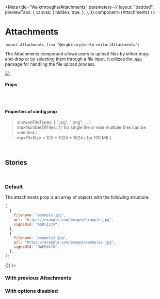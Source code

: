 
<Meta
  title="Walkthroughs/Attachments"
  parameters={{
    layout: "padded",
    previewTabs: {
      canvas: {
        hidden: true,
      },
    },
  }}
  component={Attachments}
/>

# Attachments

`import Attachments from "@bigbinary/neeto-editor/Attachments";`

The Attachments component allows users to upload files by either drag-and-drop
or by selecting them through a file input. It utilizes the `Uppy` package for
handling the file upload process.

<img src={DefaultAttachment} />
<br />

#### **Props**

<Table columns={ATTACHMENTS_TABLE_COLUMNS} rows={ATTACHMENTS_TABLE_ROWS} />
<br />
<br />

#### **Properties of config prop**

> allowedFileTypes: [ ".jpg", ".png", ... ]<br /> maxNumberOfFiles: 1 ( for
> single file or else multiple files can be selected )<br /> maxFileSize =
> 100 \* 1024 \* 1024 ( for 100 MB ).

<br />

## **Stories**

<br />

### **Default**

The attachments prop is an array of objects with the following structure:

```js
[
  {
    filename: "example.jpg",
    url: "https://example.com/images/example.jpg",
    signedId: "ASDF1234",
  },
  {
    filename: "example2.jpg",
    url: "https://example.com/images/example2.jpg",
    signedId: "QWER5678",
  },
];
```

<Canvas>
  <Attachments attachments={[]} onChange={() => {}} />
</Canvas>

### **With previous Attachments**

<Canvas>
  <Attachments attachments={attachments} onChange={setAttachments} />
</Canvas>

### **With options disabled**

<Canvas>
  <Attachments
    attachments={attachments}
    onChange={setAttachments}
    isIndependent={false}
    disabled
  />
</Canvas>
